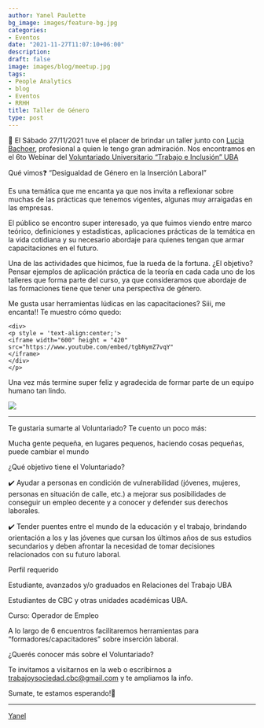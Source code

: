 ```yaml
---
author: Yanel Paulette
bg_image: images/feature-bg.jpg
categories:
- Eventos
date: "2021-11-27T11:07:10+06:00"
description: 
draft: false
image: images/blog/meetup.jpg 
tags:
- People Analytics
- blog
- Eventos
- RRHH
title: Taller de Género
type: post
---
```


📅 El Sábado 27/11/2021 tuve el placer de brindar un taller junto con [Lucia Bachoer](https://www.linkedin.com/in/lucia-bachoer-7b8ba151/), profesional a quien le tengo gran admiración. Nos encontramos en el 6to Webinar del [Voluntariado Universitario "Trabajo e Inclusión" UBA](https://www.linkedin.com/company/voluntariadotrabajoeinclusion/)

Qué vimos❓ "Desigualdad de Género en la Inserción Laboral"

Es una temática que me encanta ya que nos invita a reflexionar sobre muchas de las prácticas que tenemos vigentes, algunas muy arraigadas en las empresas.

El público se encontro super interesado, ya que fuimos viendo entre marco teórico, definiciones y estadisticas, aplicaciones prácticas de la temática en la vida cotidiana y su necesario abordaje para quienes tengan que armar capacitaciones en el futuro.

Una de las actividades que hicimos, fue la rueda de la fortuna. ¿El objetivo? Pensar ejemplos de aplicación práctica de la teoría en cada cada uno de los talleres que forma parte del curso, ya que consideramos que abordaje de las formaciones tiene que tener una perspectiva de género.

Me gusta usar herramientas lúdicas en las capacitaciones? Siii, me encanta!! Te muestro cómo quedo:

    <div>
    <p style = 'text-align:center;'>
    <iframe width="600" height = "420"
    src="https://www.youtube.com/embed/tgbNymZ7vqY"
    </iframe>
    </div>
    </p>

Una vez más termine super feliz y agradecida de formar parte de un equipo humano tan lindo.

![](images/WhatsApp%20Image%202021-12-08%20at%2021.48.07.jpeg)

------------------------------------------------------------------------

Te gustaria sumarte al Voluntariado? Te cuento un poco más:

Mucha gente pequeña, en lugares pequenos, haciendo cosas pequeñas, puede cambiar el mundo

¿Qué objetivo tiene el Voluntariado?

✔️ Ayudar a personas en condición de vulnerabilidad (jóvenes, mujeres, personas en situación de calle, etc.) a mejorar sus posibilidades de conseguir un empleo decente y a conocer y defender sus derechos laborales.

✔️ Tender puentes entre el mundo de la educación y el trabajo, brindando orientación a los y las jóvenes que cursan los últimos años de sus estudios secundarios y deben afrontar la necesidad de tomar decisiones relacionados con su futuro laboral.

Perfil requerido

Estudiante, avanzados y/o graduados en Relaciones del Trabajo UBA

Estudiantes de CBC y otras unidades académicas UBA.

Curso: Operador de Empleo

A lo largo de 6 encuentros facilitaremos herramientas para "formadores/capacitadores" sobre inserción laboral.

¿Querés conocer más sobre el Voluntariado?

Te invitamos a visitarnos en la web o escribirnos a [trabajoysociedad.cbc\@gmail.com](mailto:trabajoysociedad.cbc@gmail.com) y te ampliamos la info.

Sumate, te estamos esperando!🤝

------------------------------------------------------------------------

[Yanel](https://yanelpaulette.netlify.app/)
